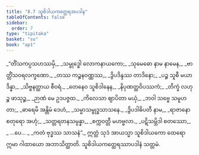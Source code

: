 ```yaml
---
title: "8.7 သူစိဒါယကတ္ထေရအပဒါန"
tableOfContents: false
sidebar:
  order: 7
type: "tipitaka"
basket: "su"
book: "ap1"
---
```



<DynamicBreadcrumb />

<Division number="30" book="ap1" e="ch" v="20" p="135">

<Paragraph number="1630" type="verses" book="ap1">
_“တိံသကပ္ပသဟဿမှိ,_  
_သမ္ဗုဒ္ဓေါ လောကနာယကော;_  
_သုမေဓော နာမ နာမေန,_  
_ဗာတ္တိံသဝရလက္ခဏော._  

</Paragraph>

</Division>
<Division number="31" book="ap1" e="ch" v="20" p="135">

<Paragraph number="1631" type="verses" book="ap1">
_တဿ ကဉ္စနဝဏ္ဏဿ,_  
_ဒွိပဒိန္ဒဿ တာဒိနော;_  
_ပဉ္စ သူစီ မယာ ဒိန္နာ,_  
_သိဗ္ဗနတ္ထာယ စီဝရံ._  

</Paragraph>

</Division>
<Division number="32" book="ap1" e="ch" v="20" p="135">

<Paragraph number="1632" type="verses" book="ap1">
_တေနေဝ သူစိဒါနေန,_  
_နိပုဏတ္ထဝိပဿကံ;_  
_တိက္ခံ လဟုဉ္စ ဖာသုဉ္စ,_  
_ဉာဏံ မေ ဥဒပဇ္ဇထ._  

</Paragraph>

</Division>
<Division number="33" book="ap1" e="ch" v="20" p="135">

<Paragraph number="1633" type="verses" book="ap1">
_ကိလေသာ ဈာပိတာ မယှံ,_  
_ဘဝါ သဗ္ဗေ သမူဟတာ;_  
_ဓာရေမိ အန္တိမံ ဒေဟံ,_  
_သမ္မာသမ္ဗုဒ္ဓသာသနေ._  

</Paragraph>

</Division>
<Division number="34" book="ap1" e="ch" v="20" p="135">

<Paragraph number="1634" type="verses" book="ap1">
_ဒွိပဒါဓိပတီ နာမ,_  
_ရာဇာနော စတုရော အဟုံ;_  
_သတ္တရတနသမ္ပန္နာ,_  
_စက္ကဝတ္တီ မဟဗ္ဗလာ._  

</Paragraph>

</Division>
<Division number="35" book="ap1" e="ch" v="20" p="135">

<Paragraph number="1635" type="verses" book="ap1">
_ပဋိသမ္ဘိဒါ စတဿော,_  
_ …ပေ… _  
_ကတံ ဗုဒ္ဓဿ သာသနံ”._  

</Paragraph>

<Paragraph number="1636" book="ap1">
ဣတ္ထံ သုဒံ အာယသ္မာ သူစိဒါယကော ထေရော ဣမာ ဂါထာယော အဘာသိတ္ထာတိ.

</Paragraph>
</Division>

<Paragraph number="1637" type="center" book="ap1">
သူစိဒါယကတ္ထေရဿာပဒါနံ သတ္တမံ.
</Paragraph>